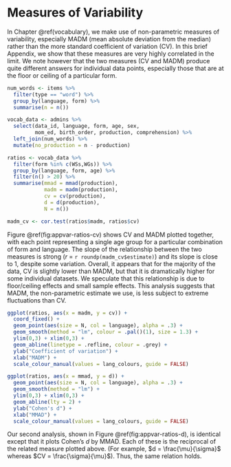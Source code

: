 # Measures of Variability {#appendix-variability}

In Chapter \@ref(vocabulary), we make use of non-parametric measures of variability, especially MADM (mean absolute deviation from the median) rather than the more standard coefficient of variation (CV). In this brief Appendix, we show that these measures are very highly correlated in the limit. We note however that the two measures (CV and MADM) produce quite different answers for individual data points, especially those that are at the floor or ceiling of a particular form. 


```r
num_words <- items %>%
  filter(type == "word") %>%
  group_by(language, form) %>%
  summarise(n = n())

vocab_data <- admins %>%
  select(data_id, language, form, age, sex, 
         mom_ed, birth_order, production, comprehension) %>% 
  left_join(num_words) %>%
  mutate(no_production = n - production)
```

```r
ratios <- vocab_data %>%
  filter(form %in% c(WSs,WGs)) %>%
  group_by(language, form, age) %>%
  filter(n() > 20) %>%
  summarise(mmad = mmad(production), 
            madm = madm(production), 
            cv = cv(production), 
            d = d(production), 
            N = n())

madm_cv <- cor.test(ratios$madm, ratios$cv)
```

Figure \@ref(fig:appvar-ratios-cv) shows CV and MADM plotted together, with each point representing a single age group for a particular combination of form and language. The slope of the relationship between the two measures is strong ($r$ = `r roundp(madm_cv$estimate)`) and its slope is close to 1, despite some variation. Overall, it appears that for the majority of the data, CV is slightly lower than MADM, but that it is dramatically higher for some individual datasets. We speculate that this relationship is due to floor/ceiling effects and small sample effects. This analysis suggests that MADM, the non-parametric estimate we use, is less subject to extreme fluctuations than CV.


```r
ggplot(ratios, aes(x = madm, y = cv)) + 
  coord_fixed() +
  geom_point(aes(size = N, col = language), alpha = .3) + 
  geom_smooth(method = "lm", colour = .pal()(1), size = 1.3) +
  ylim(0,3) + xlim(0,3) +
  geom_abline(linetype = .refline, colour = .grey) +
  ylab("Coefficient of variation") + 
  xlab("MADM") + 
  scale_colour_manual(values = lang_colours, guide = FALSE)
```

```r
ggplot(ratios, aes(x = mmad, y = d)) + 
  geom_point(aes(size = N, col = language), alpha = .3) + 
  geom_smooth(method = "lm") +
  ylim(0,3) + xlim(0,3) +
  geom_abline(lty = 2) +
  ylab("Cohen's d") + 
  xlab("MMAD") + 
  scale_colour_manual(values = lang_colours, guide = FALSE)
```

 
Our second analysis, shown in Figure \@ref(fig:appvar-ratios-d), is identical except that it plots Cohen's $d$ by MMAD. Each of these is the reciprocal of the related measure plotted above. (For example, $d = \frac{\mu}{\sigma}$ whereas $CV = \frac{\sigma}{\mu}$). Thus, the same relation holds.

